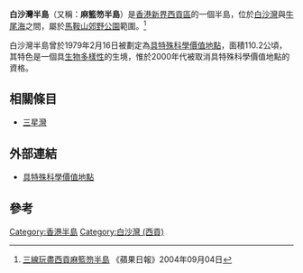 '''白沙灣半島'''（又稱：'''麻籃笏半島'''）是[[香港|香港]][[新界|新界]][[西貢區|西貢區]]的一個半島，位於[[白沙灣_(西貢)|白沙灣]]與[[牛尾海|牛尾海]]之間，屬於[[馬鞍山郊野公園|馬鞍山郊野公園]]範圍。<ref>[http://hk.apple.nextmedia.com/supplement/travel/art/20040904/4285333 三線玩盡西貢麻籃笏半島] {{Wayback|url=http://hk.apple.nextmedia.com/supplement/travel/art/20040904/4285333 |date=20170318185328 }}《蘋果日報》2004年09月04日</ref> 

白沙灣半島曾於1979年2月16日被劃定為[[具特殊科學價值地點|具特殊科學價值地點]]，面積110.2公頃，其特色是一個具[[生物多樣性|生物多樣性]]的生境，惟於2000年代被取消具特殊科學價值地點的資格。

== 相關條目 ==
*[[三星灣|三星灣]]

==外部連結==
*[http://hk-green.com/news/new74.htm 具特殊科學價值地點] {{Wayback|url=http://hk-green.com/news/new74.htm |date=20160907121243 }}

==參考==
{{reflist}}

{{香港半島}}

{{HK-geo-stub}}

[[Category:香港半島|Category:香港半島]]
[[Category:白沙灣_(西貢)|Category:白沙灣 (西貢)]]